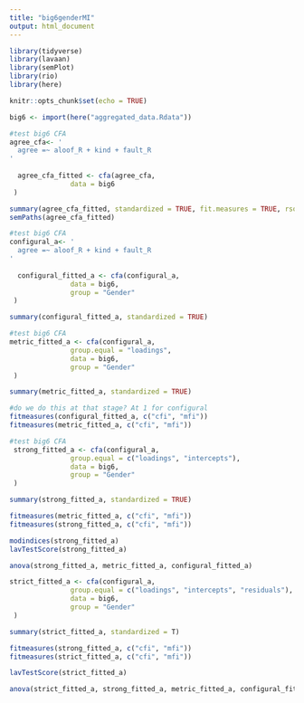 ```yaml
---
title: "big6genderMI"
output: html_document
---
```


```r

library(tidyverse)
library(lavaan)
library(semPlot)
library(rio)
library(here)

knitr::opts_chunk$set(echo = TRUE)
```

```r

big6 <- import(here("aggregated_data.Rdata"))
```

```r

#test big6 CFA
agree_cfa<- '
  agree =~ aloof_R + kind + fault_R
'
  
  agree_cfa_fitted <- cfa(agree_cfa,
               data = big6
 )

summary(agree_cfa_fitted, standardized = TRUE, fit.measures = TRUE, rsquare = TRUE)
semPaths(agree_cfa_fitted)
```

```r
#test big6 CFA
configural_a<- '
  agree =~ aloof_R + kind + fault_R
'
  
  configural_fitted_a <- cfa(configural_a,
               data = big6,
               group = "Gender"
 )

summary(configural_fitted_a, standardized = TRUE)
```

```r
#test big6 CFA
metric_fitted_a <- cfa(configural_a,
               group.equal = "loadings",
               data = big6,
               group = "Gender"
 )

summary(metric_fitted_a, standardized = TRUE)

#do we do this at that stage? At 1 for configural
fitmeasures(configural_fitted_a, c("cfi", "mfi"))
fitmeasures(metric_fitted_a, c("cfi", "mfi"))


```

```r
#test big6 CFA
 strong_fitted_a <- cfa(configural_a,
               group.equal = c("loadings", "intercepts"),
               data = big6,
               group = "Gender"
 )

summary(strong_fitted_a, standardized = TRUE)

fitmeasures(metric_fitted_a, c("cfi", "mfi"))
fitmeasures(strong_fitted_a, c("cfi", "mfi"))

modindices(strong_fitted_a)
lavTestScore(strong_fitted_a)

anova(strong_fitted_a, metric_fitted_a, configural_fitted_a)


```

```r
strict_fitted_a <- cfa(configural_a,
               group.equal = c("loadings", "intercepts", "residuals"),
               data = big6,
               group = "Gender"
 )

summary(strict_fitted_a, standardized = T)

fitmeasures(strong_fitted_a, c("cfi", "mfi"))
fitmeasures(strict_fitted_a, c("cfi", "mfi"))

lavTestScore(strict_fitted_a)

anova(strict_fitted_a, strong_fitted_a, metric_fitted_a, configural_fitted_a)
```


